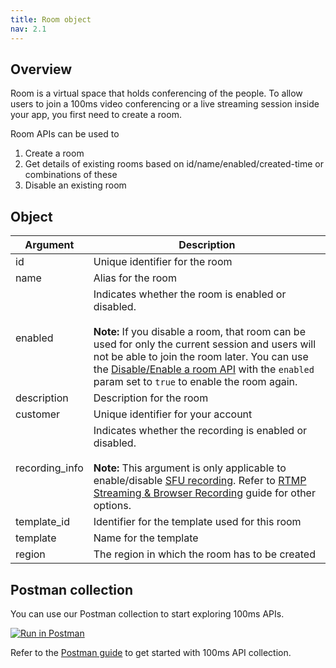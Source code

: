 ```yaml
---
title: Room object
nav: 2.1
---
```


## Overview

Room is a virtual space that holds conferencing of the people. To allow users to join a 100ms video conferencing or a live streaming session inside your app, you first need to create a room.

Room APIs can be used to

1. Create a room
2. Get details of existing rooms based on id/name/enabled/created-time or combinations of these
3. Disable an existing room

<EndpointRequest title="https://api.100ms.live/v2/rooms" />

## Object

| Argument       | Description                                                                                                                                                                                                                                                                                                                                                |
| -------------- | ---------------------------------------------------------------------------------------------------------------------------------------------------------------------------------------------------------------------------------------------------------------------------------------------------------------------------------------------------------- |
| id             | Unique identifier for the room                                                                                                                                                                                                                                                                                                                             |
| name           | Alias for the room                                                                                                                                                                                                                                                                                                                                         |
| enabled        | Indicates whether the room is enabled or disabled. <br/><br/> **Note:** If you disable a room, that room can be used for only the current session and users will not be able to join the room later. You can use the [Disable/Enable a room API](/server-side/v2/rooms/disable-or-enable) with the `enabled` param set to `true` to enable the room again. |
| description    | Description for the room                                                                                                                                                                                                                                                                                                                                   |
| customer       | Unique identifier for your account                                                                                                                                                                                                                                                                                                                         |
| recording_info | Indicates whether the recording is enabled or disabled. <br/><br/> **Note:** This argument is only applicable to enable/disable [SFU recording](/server-side/v2/destinations/recording). Refer to [RTMP Streaming & Browser Recording](/server-side/v2/destinations/rtmp-streaming-and-browser-recording) guide for other options.                         |
| template_id    | Identifier for the template used for this room                                                                                                                                                                                                                                                                                                             |
| template       | Name for the template                                                                                                                                                                                                                                                                                                                                      |
| region         | The region in which the room has to be created                                                                                                                                                                                                                                                                                                             |

## Postman collection

You can use our Postman collection to start exploring 100ms APIs. 

[![Run in Postman](https://run.pstmn.io/button.svg)](https://god.gw.postman.com/run-collection/22726679-47dcd974-29d5-4965-a35b-bf9b74a8b25a?action=collection%2Ffork&collection-url=entityId%3D22726679-47dcd974-29d5-4965-a35b-bf9b74a8b25a%26entityType%3Dcollection%26workspaceId%3Dd9145dd6-337b-4761-81d6-21a30b4147a2#?env%5B100ms%20API%20Environment%5D=W3sia2V5IjoiSE9TVCIsInZhbHVlIjoiaHR0cHM6Ly9hcGkuMTAwbXMubGl2ZS92Mi8iLCJlbmFibGVkIjp0cnVlLCJ0eXBlIjoiZGVmYXVsdCIsInNlc3Npb25WYWx1ZSI6Imh0dHBzOi8vYXBpLjEwMG1zLmxpdmUvdjIvIiwic2Vzc2lvbkluZGV4IjowfSx7ImtleSI6IlRPS0VOIiwidmFsdWUiOiI8WU9VUl9NQU5BR0VNRU5UX1RPS0VOPiIsImVuYWJsZWQiOnRydWUsInR5cGUiOiJkZWZhdWx0Iiwic2Vzc2lvblZhbHVlIjoiPFlPVVJfTUFOQUdFTUVOVF9UT0tFTj4iLCJzZXNzaW9uSW5kZXgiOjF9XQ==)

Refer to the [Postman guide](/server-side/v2/introduction/postman-guide) to get started with 100ms API collection. 